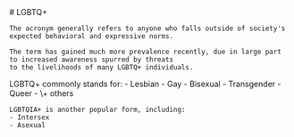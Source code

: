 
<Flex>
  <Grow>
    # LGBTQ+

    The acronym generally refers to anyone who falls outside of society's expected behavioral and expressive norms.

    The term has gained much more prevalence recently, due in large part to increased awareness spurred by threats
    to the livelihoods of many LGBTQ+ individuals.
  </Grow>

  <Line/>

  <div>
    LGBTQ+ commonly stands for:
    - Lesbian
    - Gay
    - Bisexual
    - Transgender
    - Queer
    - \+ others

    LGBTQIA+ is another popular form, including:
    - Intersex
    - Asexual
  </div>
</Flex>
